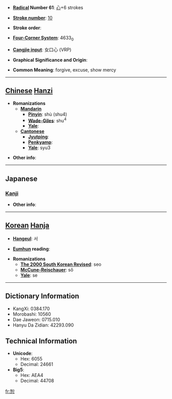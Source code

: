 * '''[[Wiktionary:Chinese radical index| Radical]] Number 61''': [[Wiktionary:Chinese radical index 心|心]]+6 strokes

* '''[[Wiktionary:Chinese total strokes index|Stroke number]]''': [[Wiktionary:Chinese total strokes index 10|10]]

* '''Stroke order''': 

* '''[[Wiktionary:Chinese four corner index|Four-Corner System]]''': 4633<sub>0</sub>

* '''[[Wiktionary:Chinese Cangjie index|Cangjie input]]''': 女口心 (VRP)

* '''Graphical Significance and Origin''': 

* '''Common Meaning''': forgive, excuse, show mercy

----

== [[Chinese]] [[Hanzi]] ==

* '''Romanizations'''
** '''[[Mandarin]]'''
*** '''[[Pinyin]]''': shù (shu4)
*** '''[[Wade-Giles]]''': shu<sup>4</sup>
*** '''[[Yale]]''': 
** '''[[Cantonese]]'''
*** '''[[Jyutping]]''':
*** '''[[Penkyamp]]''': 
*** '''[[Yale]]''': syu3

* '''Other info''': 

----

==Japanese==
===[[Kanji]]===
{{kanji|on readings=[[じょ]] (jo), [[しょ]] (sho)|kun readings=[[ゆるす]] (yurusu)}}

* '''Other info''':  

----

== [[Korean]] [[Hanja]] ==

* '''[[Hangeul]]''': 서

* '''[[Eumhun]] reading''': 

* '''Romanizations'''
** '''[[The 2000 South Korean Revised Romanization|The 2000 South Korean Revised]]''': seo
** '''[[McCune-Reischauer]]''': sŏ
** '''[[Yale]]''': se

----

== Dictionary Information ==

* KangXi: 0384.170
* Morobashi: 10560
* Dae Jaweon: 0715.010
* Hanyu Da Zidian: 42293.090

== Technical Information ==

* '''Unicode''':
** Hex: 6055
** Decimal: 24661
* '''Big5''':
** Hex: AEA4
** Decimal: 44708

[[fr:恕]]